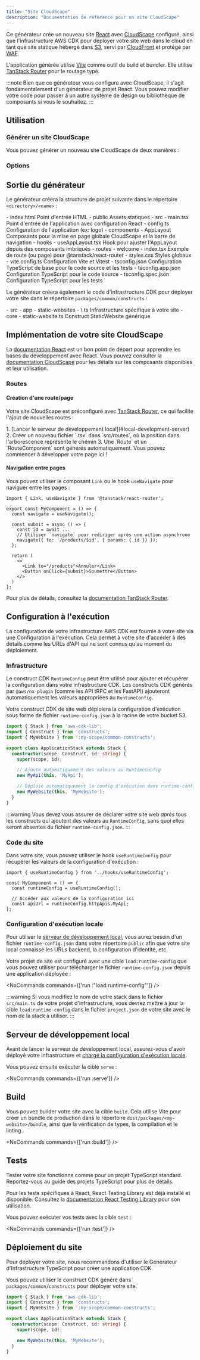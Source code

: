 ```yaml
---
title: "Site CloudScape"
description: "Documentation de référence pour un site CloudScape"
---
```





Ce générateur crée un nouveau site [React](https://react.dev/) avec [CloudScape](http://cloudscape.design/) configuré, ainsi que l'infrastructure AWS CDK pour déployer votre site web dans le cloud en tant que site statique hébergé dans [S3](https://aws.amazon.com/s3/), servi par [CloudFront](https://aws.amazon.com/cloudfront/) et protégé par [WAF](https://aws.amazon.com/waf/).

L'application générée utilise [Vite](https://vite.dev/) comme outil de build et bundler. Elle utilise [TanStack Router](https://tanstack.com/router/v1) pour le routage typé.

:::note
Bien que ce générateur vous configure avec CloudScape, il s'agit fondamentalement d'un générateur de projet React. Vous pouvez modifier votre code pour passer à un autre système de design ou bibliothèque de composants si vous le souhaitez.
:::

## Utilisation

### Générer un site CloudScape

Vous pouvez générer un nouveau site CloudScape de deux manières :

<RunGenerator generator="ts#cloudscape-website" />

### Options

<GeneratorParameters schema={schema} />

## Sortie du générateur

Le générateur créera la structure de projet suivante dans le répertoire `<directory>/<name>` :

<FileTree>
  - index.html Point d'entrée HTML
  - public Assets statiques
  - src
    - main.tsx Point d'entrée de l'application avec configuration React
    - config.ts Configuration de l'application (ex: logo)
    - components
      - AppLayout Composants pour la mise en page globale CloudScape et la barre de navigation
    - hooks
      - useAppLayout.tsx Hook pour ajuster l'AppLayout depuis des composants imbriqués
    - routes
      - welcome
        - index.tsx Exemple de route (ou page) pour @tanstack/react-router
    - styles.css Styles globaux
  - vite.config.ts Configuration Vite et Vitest
  - tsconfig.json Configuration TypeScript de base pour le code source et les tests
  - tsconfig.app.json Configuration TypeScript pour le code source
  - tsconfig.spec.json Configuration TypeScript pour les tests
</FileTree>

Le générateur créera également le code d'infrastructure CDK pour déployer votre site dans le répertoire `packages/common/constructs` :

<FileTree>
  - src
    - app
      - static-websites
        - \<name>.ts Infrastructure spécifique à votre site
    - core
      - static-website.ts Construct StaticWebsite générique
</FileTree>

## Implémentation de votre site CloudScape

La [documentation React](https://react.dev/learn) est un bon point de départ pour apprendre les bases du développement avec React. Vous pouvez consulter la [documentation CloudScape](https://cloudscape.design/components/) pour les détails sur les composants disponibles et leur utilisation.

### Routes

#### Création d'une route/page

Votre site CloudScape est préconfiguré avec [TanStack Router](https://tanstack.com/router/v1), ce qui facilite l'ajout de nouvelles routes :

<Steps>
  1. [Lancer le serveur de développement local](#local-development-server)
  2. Créer un nouveau fichier `<page-name>.tsx` dans `src/routes`, où la position dans l'arborescence représente le chemin
  3. Une `Route` et un `RouteComponent` sont générés automatiquement. Vous pouvez commencer à développer votre page ici !
</Steps>

#### Navigation entre pages

Vous pouvez utiliser le composant `Link` ou le hook `useNavigate` pour naviguer entre les pages :

```tsx {1, 4, 8-9, 14}
import { Link, useNavigate } from '@tanstack/react-router';

export const MyComponent = () => {
  const navigate = useNavigate();

  const submit = async () => {
    const id = await ...
    // Utiliser `navigate` pour rediriger après une action asynchrone
    navigate({ to: '/products/$id', { params: { id }} });
  };

  return (
    <>
      <Link to="/products">Annuler</Link>
      <Button onClick={submit}>Soumettre</Button>
    </>
  )
};
```

Pour plus de détails, consultez la [documentation TanStack Router](https://tanstack.com/router/latest/docs/framework/react/overview).

## Configuration à l'exécution

La configuration de votre infrastructure AWS CDK est fournie à votre site via une Configuration à l'exécution. Cela permet à votre site d'accéder à des détails comme les URLs d'API qui ne sont connus qu'au moment du déploiement.

### Infrastructure

Le construct CDK `RuntimeConfig` peut être utilisé pour ajouter et récupérer la configuration dans votre infrastructure CDK. Les constructs CDK générés par `@aws/nx-plugin` (comme les <Link path="guides/trpc">API tRPC</Link> et les <Link path="guides/fastapi">FastAPI</Link>) ajouteront automatiquement les valeurs appropriées au `RuntimeConfig`.

Votre construct CDK de site web déploiera la configuration d'exécution sous forme de fichier `runtime-config.json` à la racine de votre bucket S3.

```ts title="packages/infra/src/stacks/application-stack.ts" {9-10,12-13}
import { Stack } from 'aws-cdk-lib';
import { Construct } from 'constructs';
import { MyWebsite } from ':my-scope/common-constructs';

export class ApplicationStack extends Stack {
  constructor(scope: Construct, id: string) {
    super(scope, id);

    // Ajoute automatiquement des valeurs au RuntimeConfig
    new MyApi(this, 'MyApi');

    // Déploie automatiquement la config d'exécution dans runtime-config.json
    new MyWebsite(this, 'MyWebsite');
  }
}
```

:::warning
Vous devez vous assurer de déclarer votre site web _après_ tous les constructs qui ajoutent des valeurs au `RuntimeConfig`, sans quoi elles seront absentes du fichier `runtime-config.json`.
:::

### Code du site

Dans votre site, vous pouvez utiliser le hook `useRuntimeConfig` pour récupérer les valeurs de la configuration d'exécution :

```tsx {1,4}
import { useRuntimeConfig } from '../hooks/useRuntimeConfig';

const MyComponent = () => {
  const runtimeConfig = useRuntimeConfig();

  // Accéder aux valeurs de la configuration ici
  const apiUrl = runtimeConfig.httpApis.MyApi;
};
```

### Configuration d'exécution locale

Pour utiliser le [serveur de développement local](#local-development-server), vous aurez besoin d'un fichier `runtime-config.json` dans votre répertoire `public` afin que votre site local connaisse les URLs backend, la configuration d'identité, etc.

Votre projet de site est configuré avec une cible `load:runtime-config` que vous pouvez utiliser pour télécharger le fichier `runtime-config.json` depuis une application déployée :

<NxCommands commands={['run <my-website>:"load:runtime-config"']} />

:::warning
Si vous modifiez le nom de votre stack dans le fichier `src/main.ts` de votre projet d'infrastructure, vous devrez mettre à jour la cible `load:runtime-config` dans le fichier `project.json` de votre site avec le nom de la stack à utiliser.
:::

## Serveur de développement local

Avant de lancer le serveur de développement local, assurez-vous d'avoir déployé votre infrastructure et [chargé la configuration d'exécution locale](#local-runtime-config).

Vous pouvez ensuite exécuter la cible `serve` :

<NxCommands commands={['run <my-website>:serve']} />

## Build

Vous pouvez builder votre site avec la cible `build`. Cela utilise Vite pour créer un bundle de production dans le répertoire `dist/packages/<my-website>/bundle`, ainsi que la vérification de types, la compilation et le linting.

<NxCommands commands={['run <my-website>:build']} />

## Tests

Tester votre site fonctionne comme pour un projet TypeScript standard. Reportez-vous au <Link path="guides/typescript-project#testing">guide des projets TypeScript</Link> pour plus de détails.

Pour les tests spécifiques à React, React Testing Library est déjà installé et disponible. Consultez la [documentation React Testing Library](https://testing-library.com/docs/react-testing-library/example-intro) pour son utilisation.

Vous pouvez exécuter vos tests avec la cible `test` :

<NxCommands commands={['run <my-website>:test']} />

## Déploiement du site

Pour déployer votre site, nous recommandons d'utiliser le <Link path="guides/typescript-infrastructure">Générateur d'Infrastructure TypeScript</Link> pour créer une application CDK.

Vous pouvez utiliser le construct CDK généré dans `packages/common/constructs` pour déployer votre site.

```ts title="packages/infra/src/stacks/application-stack.ts" {3, 9}
import { Stack } from 'aws-cdk-lib';
import { Construct } from 'constructs';
import { MyWebsite } from ':my-scope/common-constructs';

export class ApplicationStack extends Stack {
  constructor(scope: Construct, id: string) {
    super(scope, id);

    new MyWebsite(this, 'MyWebsite');
  }
}
```